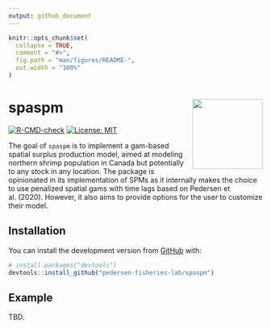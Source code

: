 ```yaml
---
output: github_document
---
```


<!-- README.md is generated from README.Rmd. Please edit that file -->

```r
knitr::opts_chunk$set(
  collapse = TRUE,
  comment = "#>",
  fig.path = "man/figures/README-",
  out.width = "100%"
)
```

# spaspm <img src='man/figures/logo.png' align="right" height="139" />

<!-- badges: start -->
[![R-CMD-check](https://github.com/pedersen-fisheries-lab/spaspm/workflows/R-CMD-check/badge.svg)](https://github.com/pedersen-fisheries-lab/spaspm/actions)
[![License: MIT](https://img.shields.io/badge/License-MIT-yellow.svg)](https://opensource.org/licenses/MIT)
<!-- badges: end -->

The goal of `spaspm` is to implement a gam-based spatial surplus production model, aimed at modeling northern shrimp population in Canada but potentially to any stock in any location. The package is opinionated in its implementation of SPMs as it internally makes the choice to use penalized spatial gams with time lags  based on Pedersen et al. (2020). However, it also aims to provide options for the user to customize their model.

## Installation

<!-- You can install the released version of spaspm from [CRAN](https://CRAN.R-project.org) with: -->
<!-- ``` r -->
<!-- install.packages("spaspm") -->
<!-- ``` -->

You can install the development version from [GitHub](https://github.com/) with:

``` r
# install.packages("devtools")
devtools::install_github("pedersen-fisheries-lab/spaspm")
```
## Example

TBD.
